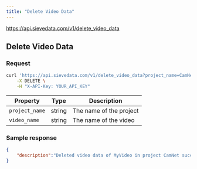 ```yaml
---
title: "Delete Video Data"
---
```



<Request method="POST">https://api.sievedata.com/v1/delete_video_data</Request>

## Delete Video Data

### Request

```bash Terminal
curl 'https://api.sievedata.com/v1/delete_video_data?project_name=CamNet&video_name=MyVideo' \
    -X DELETE \
    -H "X-API-Key: YOUR_API_KEY"
```


| Property | Type | Description |
| ---- | ----- | ---- |
| `project_name` | string | The name of the project |
| `video_name` | string | The name of the video |

### Sample response

```json
{
    "description":"Deleted video data of MyVideo in project CamNet successfully.",
}
```
